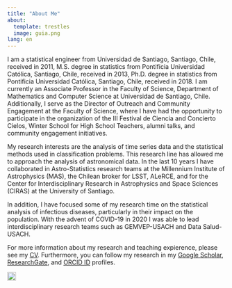 ```yaml
---
title: "About Me"
about:
  template: trestles
  image: guia.png
lang: en
---
```


I am a statistical engineer from Universidad de Santiago, Santiago, Chile, received in 2011, M.S. degree in statistics from Pontificia Universidad Católica, Santiago, Chile, received in 2013, Ph.D. degree in statistics from Pontificia Universidad Católica, Santiago, Chile, received in 2018. I am currently an Associate Professor in the Faculty of Science, Department of Mathematics and Computer Science at Universidad de Santiago, Chile. Additionally, I serve as the Director of Outreach and Community Engagement at the Faculty of Science, where I have had the opportunity to participate in the organization of the III Festival de Ciencia and Concierto Cielos, Winter School for High School Teachers, alumni talks, and community engagement initiatives. 

My research interests are the analysis of time series data and the statistical methods used in classification problems. This research line has allowed me to approach the analysis of astronomical data. In the last 10 years I have collaborated in Astro-Statistics research teams at the Millennium Institute of Astrophysics (MAS), the Chilean broker for LSST, ALeRCE, and for the Center for Interdisciplinary Research in Astrophysics and Space Sciences (CIRAS) at the University of Santiago.

In addition, I have focused some of my research time on the statistical analysis of infectious diseases, particularly in their impact on the population. With the advent of COVID-19 in 2020 I was able to lead interdisciplinary research teams such as GEMVEP-USACH and Data Salud-USACH.

For more information about my research and teaching expierence, please see my [CV](CV_Felipe_Elorrieta.pdf). Furthermore, you can follow my research in my [Google Scholar](https://scholar.google.cl/citations?user=iux_OB0AAAAJ&hl=en), [ResearchGate](https://www.researchgate.net/profile/Felipe-Elorrieta-Lopez), and [ORCID ID](https://orcid.org/0000-0002-1835-7433) profiles. 


<a href="index.qmd" class="language-switch"> <img src="spain.png" alt="spanish" width="20" height="20"/> </br> </a>
